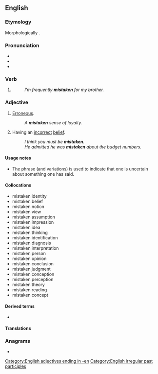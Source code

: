==English==

===Etymology===
Morphologically {{suffix|en|mistake|n}}.

===Pronunciation===
* {{IPA|en|/mɪsˈteɪkən/}}
* {{audio|en|en-us-mistaken.ogg|Audio (US)}}
* {{rhymes|en|eɪkən|s=3}}

===Verb===
{{head|en|verb form}}

# {{past participle of|en|mistake|nocat=1}}
#: ''I'm frequently '''mistaken''' for my brother.''

===Adjective===
{{en-adj}}

# [[erroneous|Erroneous]].
#: ''A '''mistaken''' sense of loyalty.''
# {{lb|en|with a copula verb|often|with ''about''}} Having an [[incorrect]] [[belief]].
#: ''I think you must be '''mistaken'''.''
#: ''He admitted he was '''mistaken''' about the budget numbers.''

====Usage notes====
* The phrase {{m|en|if I'm not mistaken}} (and variations) is used to indicate that one is uncertain about something one has said.

====Collocations====
{{co-top|with nouns}}
* mistaken identity
* mistaken belief
* mistaken notion
* mistaken view
* mistaken assumption
* mistaken impression
* mistaken idea
* mistaken thinking
* mistaken identification
* mistaken diagnosis
* mistaken interpretation
* mistaken person
* mistaken opinion
* mistaken conclusion
* mistaken judgment
* mistaken conception
* mistaken perception
* mistaken theory
* mistaken reading
* mistaken concept
{{co-bottom}}

====Derived terms====
* {{l|en|mistaken identity}}

====Translations====
{{trans-see|erroneous|erroneous}}
{{trans-see|(with a copula verb, often with ''about'') having an incorrect belief|be wrong}}

===Anagrams===
* {{anagrams|en|a=aeikmnst|mankiest}}

[[Category:English adjectives ending in -en]]
[[Category:English irregular past participles]]